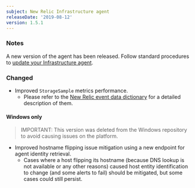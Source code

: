 ```yaml
---
subject: New Relic Infrastructure agent
releaseDate: '2019-08-12'
version: 1.5.1
---
```


### Notes

A new version of the agent has been released. Follow standard procedures to [update your Infrastructure agent](/docs/infrastructure/new-relic-infrastructure/installation/update-infrastructure-agent).

### Changed

* Improved `StorageSample` metrics performance.
  * Please refer to the [New Relic event data dictionary](https://docs.newrelic.com/attribute-dictionary) for a detailed description of them.

#### Windows only

> IMPORTANT: This version was deleted from the Windows repository to avoid causing issues on the platform.

* Improved hostname flipping issue mitigation using a new endpoint for agent identity retrieval.
  * Cases where a host flipping its hostname (because DNS lookup is not available or any other reasons) caused host entity identification to change (and some alerts to fail) should be mitigated, but some cases could still persist.
